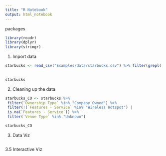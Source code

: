 ```yaml
---
title: "R Notebook"
output: html_notebook
---
```


packages
```r
library(readr)
library(dplyr)
library(stringr)
```

1. Import data

```r
starbucks <- read_csv("Examples/data/starbucks.csv") %>% filter(grepl('A|B|C|D|E|F|G|H|I|J', State))
  
  
starbucks
```

2. Cleaning up the data

```r



starbucks_CO <- starbucks %>%
 filter(`Ownership Type` %in% "Company Owned") %>%
 filter(!(`Features - Service` %in% "Wireless Hotspot") | 
 is.na(`Features - Service`)) %>%
 filter(`Venue Type` %in% "Unknown")

starbucks_CO


```

3. Data Viz

```r

```

3.5 Interactive Viz

```r

```

